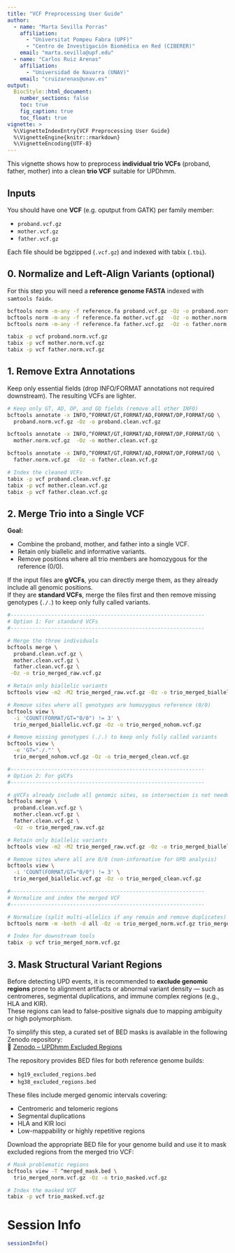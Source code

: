 ```yaml
---
title: "VCF Preprocessing User Guide"
author: 
  - name: "Marta Sevilla Porras"
    affiliation:
      - "Universitat Pompeu Fabra (UPF)"
      - "Centro de Investigación Biomédica en Red (CIBERER)"
    email: "marta.sevilla@upf.edu"
  - name: "Carlos Ruiz Arenas"
    affiliation: 
      - "Universidad de Navarra (UNAV)"
    email: "cruizarenas@unav.es"
output: 
  BiocStyle::html_document:
    number_sections: false
    toc: true
    fig_caption: true
    toc_float: true
vignette: >
  %\VignetteIndexEntry{VCF Preprocessing User Guide}
  %\VignetteEngine{knitr::rmarkdown}
  %\VignetteEncoding{UTF-8}
---
```



This vignette shows how to preprocess **individual trio VCFs** (proband, father, mother) into a clean **trio VCF** suitable for UPDhmm.  



## Inputs

You should have one **VCF**  (e.g. oputput from GATK) per family member:

- `proband.vcf.gz`
- `mother.vcf.gz`
- `father.vcf.gz`

Each file should be bgzipped (`.vcf.gz`) and indexed with tabix (`.tbi`).  



## 0. Normalize and Left-Align Variants (optional)
For this step you will  need a **reference genome FASTA** indexed with `samtools faidx`.


```bash
bcftools norm -m-any -f reference.fa proband.vcf.gz -Oz -o proband.norm.vcf.gz
bcftools norm -m-any -f reference.fa mother.vcf.gz  -Oz -o mother.norm.vcf.gz
bcftools norm -m-any -f reference.fa father.vcf.gz  -Oz -o father.norm.vcf.gz

tabix -p vcf proband.norm.vcf.gz
tabix -p vcf mother.norm.vcf.gz
tabix -p vcf father.norm.vcf.gz


```



## 1. Remove Extra Annotations
Keep only essential fields (drop INFO/FORMAT annotations not required downstream). The resulting VCFs are lighter.

```bash
# Keep only GT, AD, DP, and GQ fields (remove all other INFO)
bcftools annotate -x INFO,^FORMAT/GT,FORMAT/AD,FORMAT/DP,FORMAT/GQ \
  proband.norm.vcf.gz -Oz -o proband.clean.vcf.gz

bcftools annotate -x INFO,^FORMAT/GT,FORMAT/AD,FORMAT/DP,FORMAT/GQ \
  mother.norm.vcf.gz  -Oz -o mother.clean.vcf.gz

bcftools annotate -x INFO,^FORMAT/GT,FORMAT/AD,FORMAT/DP,FORMAT/GQ \
  father.norm.vcf.gz  -Oz -o father.clean.vcf.gz

# Index the cleaned VCFs
tabix -p vcf proband.clean.vcf.gz
tabix -p vcf mother.clean.vcf.gz
tabix -p vcf father.clean.vcf.gz


```


## 2. Merge Trio into a Single VCF  

**Goal:**

 - Combine the proband, mother, and father into a single VCF.
 - Retain only biallelic and informative variants.
 - Remove positions where all trio members are homozygous for the reference (0/0).

If the input files are **gVCFs**, you can directly merge them, as they already include all genomic positions.  
If they are **standard VCFs**, merge the files first and then remove missing genotypes (`./.`) to keep only fully called variants.

```bash

#--------------------------------------------------------------
# Option 1: For standard VCFs
#--------------------------------------------------------------

# Merge the three individuals
bcftools merge \
  proband.clean.vcf.gz \
  mother.clean.vcf.gz \
  father.clean.vcf.gz \
 -Oz -o trio_merged_raw.vcf.gz

# Retain only biallelic variants
bcftools view -m2 -M2 trio_merged_raw.vcf.gz -Oz -o trio_merged_biallelic.vcf.gz

# Remove sites where all genotypes are homozygous reference (0/0)
bcftools view \
  -i 'COUNT(FORMAT/GT="0/0") != 3' \
  trio_merged_biallelic.vcf.gz -Oz -o trio_merged_nohom.vcf.gz

# Remove missing genotypes (./.) to keep only fully called variants
bcftools view \
  -e 'GT="./."' \
  trio_merged_nohom.vcf.gz -Oz -o trio_merged_clean.vcf.gz

#--------------------------------------------------------------
# Option 2: For gVCFs
#--------------------------------------------------------------

# gVCFs already include all genomic sites, so intersection is not needed
bcftools merge \
  proband.clean.vcf.gz \
  mother.clean.vcf.gz \
  father.clean.vcf.gz \
  -Oz -o trio_merged_raw.vcf.gz

# Retain only biallelic variants
bcftools view -m2 -M2 trio_merged_raw.vcf.gz -Oz -o trio_merged_biallelic.vcf.gz

# Remove sites where all are 0/0 (non-informative for UPD analysis)
bcftools view \
  -i 'COUNT(FORMAT/GT="0/0") != 3' \
  trio_merged_biallelic.vcf.gz -Oz -o trio_merged_clean.vcf.gz

#--------------------------------------------------------------
# Normalize and index the merged VCF
#--------------------------------------------------------------

# Normalize (split multi-allelics if any remain and remove duplicates)
bcftools norm -m -both -d all -Oz -o trio_merged_norm.vcf.gz trio_merged_clean.vcf.gz

# Index for downstream tools
tabix -p vcf trio_merged_norm.vcf.gz


```


## 3. Mask Structural Variant Regions  

Before detecting UPD events, it is recommended to **exclude genomic regions** prone to alignment artifacts or abnormal variant density — such as centromeres, segmental duplications, and immune complex regions (e.g., HLA and KIR).  
These regions can lead to false-positive signals due to mapping ambiguity or high polymorphism.

To simplify this step, a curated set of BED masks is available in the following Zenodo repository:  
🔗 [Zenodo – UPDhmm Excluded Regions](https://zenodo.org/records/17193905)

The repository provides BED files for both reference genome builds:

  - `hg19_excluded_regions.bed`  
  - `hg38_excluded_regions.bed`

These files include merged genomic intervals covering:

  - Centromeric and telomeric regions  
  - Segmental duplications  
  - HLA and KIR loci  
  - Low-mappability or highly repetitive regions  

Download the appropriate BED file for your genome build and use it to mask excluded regions from the merged trio VCF:


```bash
# Mask problematic regions
bcftools view -T ^merged_mask.bed \
  trio_merged_norm.vcf.gz -Oz -o trio_masked.vcf.gz

# Index the masked VCF
tabix -p vcf trio_masked.vcf.gz
```


# Session Info

```r
sessionInfo()
```

